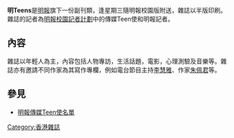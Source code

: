 {{Infobox Magazine
| 名稱      = 明Teens
| 英文名    = Ming Teens
| 圖像      = Ming_Teens_Logo.png
| 圖像大小  = 210px
| frequency = 副刊(逢星期三)
| 出版者    = [[萬華媒體|萬華媒體]]、《[[明報|明報]]》
| 總部所在地= {{HK}}
| 語言      = [[繁體中文|繁體中文]]
| 網站      = [http://life.mingpao.com/cfm/Ebook2.cfm?SubCategory=teens 明Teens]
}}

'''明Teens'''是[[明報|明報]]旗下一份副刊類，逢星期三隨明報校園版附送，雜誌以半版印刷。雜誌的記者為[[明報校園記者計劃|明報校園記者計劃]]中的傳媒Teen使和明報記者。

==內容==
雜誌以年輕人為主，內容包括人物專訪，生活話題，電影，心理測驗及音樂等。雜誌亦有邀請不同作家為其寫作專欄，例如電台節目主持[[李慧雅|李慧雅]]、作家[[朱佩君|朱佩君]]等。

==參見==
*[https://web.archive.org/web/20190904020306/http://studentreporter.mingpao.com/cfm/frame.cfm?Path=teens%2Fteensfile%2Findex.cfm 明報傳媒Teen使名單]
{{magazine_mingpao}}

[[Category:香港雜誌|Category:香港雜誌]]